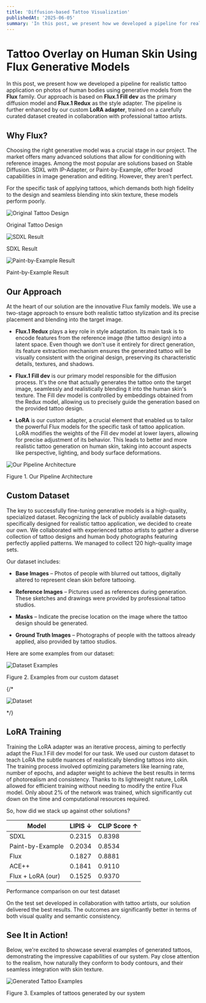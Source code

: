```yaml
---
title: 'Diffusion-based Tattoo Visualization'
publishedAt: '2025-06-05'
summary: 'In this post, we present how we developed a pipeline for realistic tattoo application on photos of human bodies using generative models from the Flux family. Our approach is based on Flux.1 Fill dev as the primary diffusion model and Flux.1 Redux as the style adapter. The pipeline is further enhanced by our custom LoRA adapter, trained on a carefully curated dataset created in collaboration with professional tattoo artists.'
---
```


# Tattoo Overlay on Human Skin Using Flux Generative Models

In this post, we present how we developed a pipeline for realistic tattoo application on photos of human bodies using generative models from the **Flux** family. Our approach is based on **Flux.1 Fill dev** as the primary diffusion model and **Flux.1 Redux** as the style adapter. The pipeline is further enhanced by our custom **LoRA adapter**, trained on a carefully curated dataset created in collaboration with professional tattoo artists.

## Why Flux?

Choosing the right generative model was a crucial stage in our project. The market offers many advanced solutions that allow for conditioning with reference images. Among the most popular are solutions based on Stable Diffusion. SDXL with IP-Adapter, or Paint-by-Example, offer broad capabilities in image generation and editing. However, they aren't perfect.

For the specific task of applying tattoos, which demands both high fidelity to the design and seamless blending into skin texture, these models perform poorly.

<div className=" flex flex-row gap-4 pt-2">
  <div className="text-center">
    <img src="https://utfs.io/a/oxjj5brc17/xNYugo9hq5N2sZRwwHiMlPKaM54vGTH6uAxFLk9fU81ecjCR" alt="Original Tattoo Design" className="rounded-lg border w-full h-auto mx-auto mb-2" />
    <p className="text-sm text-gray-600">Original Tattoo Design</p>
  </div>
  <div className="text-center">
    <img src="https://utfs.io/a/oxjj5brc17/xNYugo9hq5N2UYdOAfQ71W92QZfjDqrskTKxa4vpPtB86LHz" alt="SDXL Result" className="rounded-lg w-full h-auto mx-auto mb-2" />
    <p className="text-sm text-gray-600">SDXL Result</p>
  </div>
  <div className="text-center">
    <img src="https://utfs.io/a/oxjj5brc17/xNYugo9hq5N2E4LS6mZd3Mb1RFgVrYTOBQn5ulPzWiewhJjt" alt="Paint-by-Example Result" className="rounded-lg w-full h-auto mx-auto mb-2" />
    <p className="text-sm text-gray-600">Paint-by-Example Result</p>
  </div>
</div>

## Our Approach

At the heart of our solution are the innovative Flux family models. We use a two-stage approach to ensure both realistic tattoo stylization and its precise placement and blending into the target image.

- **Flux.1 Redux** plays a key role in style adaptation. Its main task is to encode features from the reference image (the tattoo design) into a latent space. Even though we don't use it entirely for direct generation, its feature extraction mechanism ensures the generated tattoo will be visually consistent with the original design, preserving its characteristic details, textures, and shadows.

- **Flux.1 Fill dev** is our primary model responsible for the diffusion process. It's the one that actually generates the tattoo onto the target image, seamlessly and realistically blending it into the human skin's texture. The Fill dev model is controlled by embeddings obtained from the Redux model, allowing us to precisely guide the generation based on the provided tattoo design.

- **LoRA** is our custom adapter, a crucial element that enabled us to tailor the powerful Flux models for the specific task of tattoo application. LoRA modifies the weights of the Fill dev model at lower layers, allowing for precise adjustment of its behavior. This leads to better and more realistic tattoo generation on human skin, taking into account aspects like perspective, lighting, and body surface deformations.

<div className="flex justify-center pt-2">
  <img src="https://utfs.io/a/oxjj5brc17/xNYugo9hq5N2iYOjTm0zBWo1nIYFrOc7txGqpKdim0Cu9Pej" alt="Our Pipeline Architecture" className="rounded-lg w-full h-auto" />
</div>
<p className="text-center text-sm text-gray-600 mt-2">Figure 1. Our Pipeline Architecture</p>

## Custom Dataset

The key to successfully fine-tuning generative models is a high-quality, specialized dataset. Recognizing the lack of publicly available datasets specifically designed for realistic tattoo application, we decided to create our own. We collaborated with experienced tattoo artists to gather a diverse collection of tattoo designs and human body photographs featuring perfectly applied patterns. We managed to collect 120 high-quality image sets.

Our dataset includes:

- **Base Images** – Photos of people with blurred out tattoos, digitally altered to represent clean skin before tattooing.

- **Reference Images** – Pictures used as references during generation. These sketches and drawings were provided by professional tattoo studios.

- **Masks** – Indicate the precise location on the image where the tattoo design should be generated.

- **Ground Truth Images** –  Photographs of people with the tattoos already applied, also provided by tattoo studios.

Here are some examples from our dataset:

<div className="flex justify-center pt-2">
  <img src="https://utfs.io/a/oxjj5brc17/xNYugo9hq5N2TElBznFQpBwYfiEI6AgFcVZSbjG8HeUkdNRP" alt="Dataset Examples" className="rounded-lg w-full h-auto" />
</div>
<p className="text-center text-sm text-gray-600 mt-2">Figure 2. Examples from our custom dataset</p>

{/* <div className="flex justify-center py-8">
  <img src="https://utfs.io/a/oxjj5brc17/xNYugo9hq5N2TElBznFQpBwYfiEI6AgFcVZSbjG8HeUkdNRP" alt="Dataset" className="rounded-lg w-full h-auto" />
</div> */}

## LoRA Training

Training the LoRA adapter was an iterative process, aiming to perfectly adapt the Flux.1 Fill dev model for our task. We used our custom dataset to teach LoRA the subtle nuances of realistically blending tattoos into skin. The training process involved optimizing parameters like learning rate, number of epochs, and adapter weight to achieve the best results in terms of photorealism and consistency. Thanks to its lightweight nature, LoRA allowed for efficient training without needing to modify the entire Flux model. Only about 2% of the network was trained, which significantly cut down on the time and computational resources required.

So, how did we stack up against other solutions?

<div className="flex justify-center pt-2">
  <div className="overflow-x-auto">
    <table className="border-collapse border border-gray-300">
      <thead>
        <tr className="bg-gray-100">
          <th className="border border-gray-300 px-4 py-2 text-left">Model</th>
          <th className="border border-gray-300 px-4 py-2 text-left">LIPIS ↓</th>
          <th className="border border-gray-300 px-4 py-2 text-left">CLIP Score ↑</th>
        </tr>
      </thead>
      <tbody>
        <tr>
          <td className="border border-gray-300 px-4 py-2">SDXL</td>
          <td className="border border-gray-300 px-4 py-2">0.2315</td>
          <td className="border border-gray-300 px-4 py-2">0.8398</td>
        </tr>
        <tr>
          <td className="border border-gray-300 px-4 py-2">Paint-by-Example</td>
          <td className="border border-gray-300 px-4 py-2">0.2034</td>
          <td className="border border-gray-300 px-4 py-2">0.8534</td>
        </tr>
        <tr>
          <td className="border border-gray-300 px-4 py-2">Flux</td>
          <td className="border border-gray-300 px-4 py-2">0.1827</td>
          <td className="border border-gray-300 px-4 py-2">0.8881</td>
        </tr>
        <tr>
          <td className="border border-gray-300 px-4 py-2">ACE++</td>
          <td className="border border-gray-300 px-4 py-2">0.1841</td>
          <td className="border border-gray-300 px-4 py-2">0.9110</td>
        </tr>
        <tr className="bg-blue-50">
          <td className="border border-gray-300 px-4 py-2 font-semibold">Flux + LoRA (our)</td>
          <td className="border border-gray-300 px-4 py-2 font-semibold">0.1525</td>
          <td className="border border-gray-300 px-4 py-2 font-semibold">0.9370</td>
        </tr>
      </tbody>
    </table>
  </div>
</div>
<p className="text-center text-sm text-gray-600 mt-2">Performance comparison on our test dataset</p>

On the test set developed in collaboration with tattoo artists, our solution delivered the best results. The outcomes are significantly better in terms of both visual quality and semantic consistency.

## See It in Action!

Below, we're excited to showcase several examples of generated tattoos, demonstrating the impressive capabilities of our system. Pay close attention to the realism, how naturally they conform to body contours, and their seamless integration with skin texture.

<div className="flex justify-center pt-2">
  <img src="https://utfs.io/a/oxjj5brc17/xNYugo9hq5N2U8tmUUQ71W92QZfjDqrskTKxa4vpPtB86LHz" alt="Generated Tattoo Examples" className="rounded-lg w-full h-auto" />
</div>
<p className="text-center text-sm text-gray-600 mt-2">Figure 3. Examples of tattoos generated by our system</p>

<div className="w-full h-32"/>